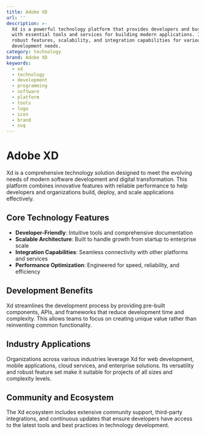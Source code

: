 ```yaml
---
title: Adobe XD
url: ''
description: >-
  Xd is a powerful technology platform that provides developers and businesses
  with essential tools and services for building modern applications. It offers
  robust features, scalability, and integration capabilities for various
  development needs.
category: technology
brand: Adobe XD
keywords:
  - xd
  - technology
  - development
  - programming
  - software
  - platform
  - tools
  - logo
  - icon
  - brand
  - svg
---
```


# Adobe XD

Xd is a comprehensive technology solution designed to meet the evolving needs of modern software development and digital transformation. This platform combines innovative features with reliable performance to help developers and organizations build, deploy, and scale applications effectively.

## Core Technology Features

- **Developer-Friendly**: Intuitive tools and comprehensive documentation
- **Scalable Architecture**: Built to handle growth from startup to enterprise scale
- **Integration Capabilities**: Seamless connectivity with other platforms and services
- **Performance Optimization**: Engineered for speed, reliability, and efficiency

## Development Benefits

Xd streamlines the development process by providing pre-built components, APIs, and frameworks that reduce development time and complexity. This allows teams to focus on creating unique value rather than reinventing common functionality.

## Industry Applications

Organizations across various industries leverage Xd for web development, mobile applications, cloud services, and enterprise solutions. Its versatility and robust feature set make it suitable for projects of all sizes and complexity levels.

## Community and Ecosystem

The Xd ecosystem includes extensive community support, third-party integrations, and continuous updates that ensure developers have access to the latest tools and best practices in technology development.
